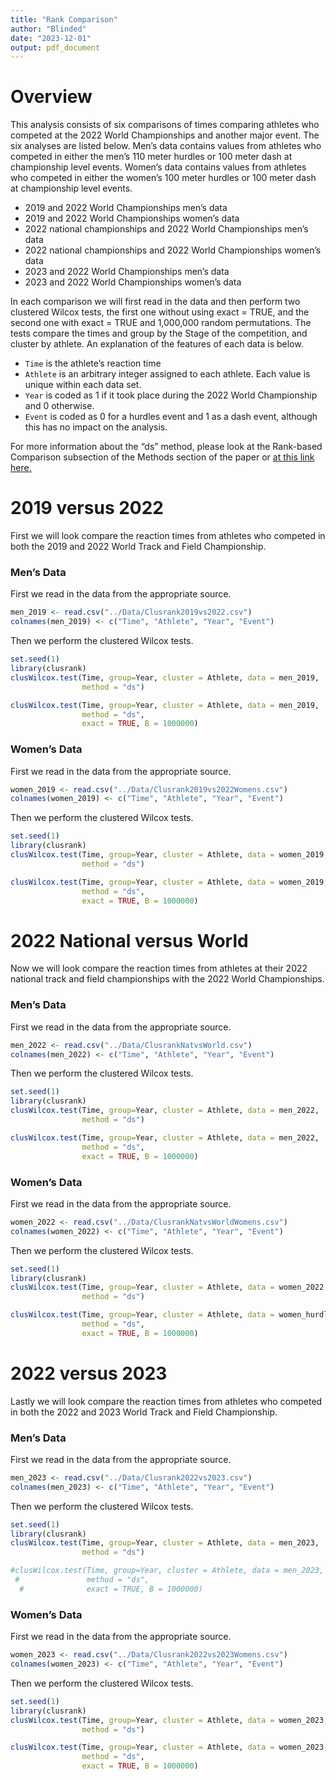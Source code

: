 ```yaml
---
title: "Rank Comparison"
author: "Blinded"
date: "2023-12-01"
output: pdf_document
---
```



# Overview
This analysis consists of six comparisons of times comparing athletes who
competed at the 2022 World Championships and another major event. The six
analyses are listed below. Men's data contains values from athletes who competed
in either the men's 110 meter hurdles or 100 meter dash at championship level
events. Women's data contains values from athletes who competed
in either the women's 100 meter hurdles or 100 meter dash at championship level
events.

+ 2019 and 2022 World Championships men's data
+ 2019 and 2022 World Championships women's data
+ 2022 national championships and 2022 World Championships men's data
+ 2022 national championships and 2022 World Championships women's data
+ 2023 and 2022 World Championships men's data
+ 2023 and 2022 World Championships women's data

In each comparison we will first read in the data
and then perform two clustered Wilcox tests, the first one without using
exact = TRUE, and the second one with exact = TRUE and 1,000,000 random
permutations. The tests compare the times and group by the Stage of the
competition, and cluster by athlete.  An explanation of the features of each
data is below.

+ `Time` is the athlete's reaction time
+ `Athlete` is an arbitrary integer assigned to each athlete.  Each value is
unique within each data set.
+ `Year` is coded as 1 if it took place during the 2022 World Championship and
0 otherwise.
+ `Event` is coded as 0 for a hurdles event and 1 as a dash event, although this
has no impact on the analysis.


For more information about the "ds" method, please look at the Rank-based
Comparison subsection of the Methods section of the paper or
[at this link here.](https://www.tandfonline.com/doi/abs/10.1198/016214504000001583)  



# 2019 versus 2022

First we will look compare the reaction times from athletes who competed in both
the 2019 and 2022 World Track and Field Championship.

### Men's Data

First we read in the data from the appropriate source.

```r
men_2019 <- read.csv("../Data/Clusrank2019vs2022.csv")
colnames(men_2019) <- c("Time", "Athlete", "Year", "Event")
```

Then we perform the clustered Wilcox tests.

```r
set.seed(1)
library(clusrank)
clusWilcox.test(Time, group=Year, cluster = Athlete, data = men_2019,
                method = "ds")

clusWilcox.test(Time, group=Year, cluster = Athlete, data = men_2019,
                method = "ds",
                exact = TRUE, B = 1000000)
```

### Women's Data

First we read in the data from the appropriate source.

```r
women_2019 <- read.csv("../Data/Clusrank2019vs2022Womens.csv")
colnames(women_2019) <- c("Time", "Athlete", "Year", "Event")
```

Then we perform the clustered Wilcox tests.

```r
set.seed(1)
library(clusrank)
clusWilcox.test(Time, group=Year, cluster = Athlete, data = women_2019,
                method = "ds")

clusWilcox.test(Time, group=Year, cluster = Athlete, data = women_2019,
                method = "ds",
                exact = TRUE, B = 1000000)
```


# 2022 National versus World
Now we will look compare the reaction times from athletes at their 2022 national
track and field championships with the 2022 World Championships.

### Men's Data

First we read in the data from the appropriate source.

```r
men_2022 <- read.csv("../Data/ClusrankNatvsWorld.csv")
colnames(men_2022) <- c("Time", "Athlete", "Year", "Event")
```

Then we perform the clustered Wilcox tests.

```r
set.seed(1)
library(clusrank)
clusWilcox.test(Time, group=Year, cluster = Athlete, data = men_2022,
                method = "ds")

clusWilcox.test(Time, group=Year, cluster = Athlete, data = men_2022,
                method = "ds",
                exact = TRUE, B = 1000000)
```

### Women's Data

First we read in the data from the appropriate source.

```r
women_2022 <- read.csv("../Data/ClusrankNatvsWorldWomens.csv")
colnames(women_2022) <- c("Time", "Athlete", "Year", "Event")
```

Then we perform the clustered Wilcox tests.

```r
set.seed(1)
library(clusrank)
clusWilcox.test(Time, group=Year, cluster = Athlete, data = women_2022,
                method = "ds")

clusWilcox.test(Time, group=Year, cluster = Athlete, data = women_hurdle_2022,
                method = "ds",
                exact = TRUE, B = 1000000)
```


# 2022 versus 2023

Lastly we will look compare the reaction times from athletes who competed in both
the 2022 and 2023 World Track and Field Championship.

### Men's Data

First we read in the data from the appropriate source.

```r
men_2023 <- read.csv("../Data/Clusrank2022vs2023.csv")
colnames(men_2023) <- c("Time", "Athlete", "Year", "Event")
```

Then we perform the clustered Wilcox tests.

```r
set.seed(1)
library(clusrank)
clusWilcox.test(Time, group=Year, cluster = Athlete, data = men_2023,
                method = "ds")

#clusWilcox.test(Time, group=Year, cluster = Athlete, data = men_2023,
 #               method = "ds",
  #              exact = TRUE, B = 1000000)
```

### Women's Data

First we read in the data from the appropriate source.

```r
women_2023 <- read.csv("../Data/Clusrank2022vs2023Womens.csv")
colnames(women_2023) <- c("Time", "Athlete", "Year", "Event")
```

Then we perform the clustered Wilcox tests.

```r
set.seed(1)
library(clusrank)
clusWilcox.test(Time, group=Year, cluster = Athlete, data = women_2023,
                method = "ds")

clusWilcox.test(Time, group=Year, cluster = Athlete, data = women_2023,
                method = "ds",
                exact = TRUE, B = 1000000)
```



